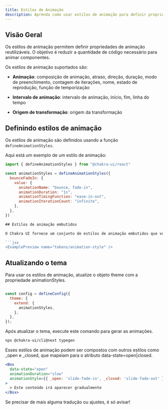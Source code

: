 ```yaml
---
title: Estilos de Animação
description: Aprenda como usar estilos de animação para definir propriedades de movimento reutilizáveis.
---
```


## Visão Geral

Os estilos de animação permitem definir propriedades de animação reutilizáveis. O objetivo é reduzir a quantidade de código necessário para animar componentes.

Os estilos de animação suportados são:

- **Animação**: composição de animação, atraso, direção, duração, modo de preenchimento, contagem de iterações, nome, estado de reprodução, função de temporização

- **Intervalo de animação**: intervalo de animação, início, fim, linha do tempo

- **Origem de transformação**: origem da transformação

## Definindo estilos de animação

Os estilos de animação são definidos usando a função `defineAnimationStyles`.

Aqui está um exemplo de um estilo de animação:

````js
import { defineAnimationStyles } from "@chakra-ui/react"

const animationStyles = defineAnimationStyles({
  bounceFadeIn: {
    value: {
      animationName: "bounce, fade-in",
      animationDuration: "1s",
      animationTimingFunction: "ease-in-out",
      animationIterationCount: "infinite",
    },
  },
})

## Estilos de animação embutidos

O Chakra UI fornece um conjunto de estilos de animação embutidos que você pode usar.

```jsx
<ExamplePreview name="tokens/animation-style" />
````

## Atualizando o tema

Para usar os estilos de animação, atualize o objeto theme com a propriedade animationStyles.

```js

const config = defineConfig({
  theme: {
    extend: {
      animationStyles,
    },
  },
});

```

Após atualizar o tema, execute este comando para gerar as animações.

```bash
npx @chakra-ui/cli@next typegen
```

Esses estilos de animação podem ser compostos com outros estilos como \_open e \_closed, que mapeiam para o atributo data-state=open|closed.

```jsx
<Box
  data-state="open"
  animationDuration="slow"
  animationStyle={{ _open: 'slide-fade-in', _closed: 'slide-fade-out' }}
>
  > Este conteúdo irá aparecer gradualmente
</Box>
```

Se precisar de mais alguma tradução ou ajustes, é só avisar!
